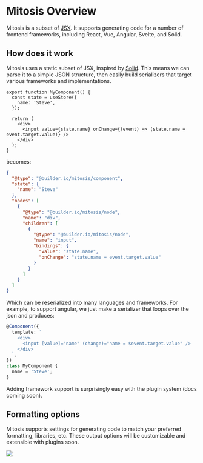# Mitosis Overview

Mitosis is a subset of [JSX](https://github.com/facebook/jsx). It supports generating code for a number of frontend frameworks, including React, Vue, Angular, Svelte, and Solid.

## How does it work

Mitosis uses a static subset of JSX, inspired by [Solid](https://www.solidjs.com/guide#jsx-compilation). This means we can parse it to a simple JSON structure, then easily build serializers that target various frameworks and implementations.

```tsx
export function MyComponent() {
  const state = useStore({
    name: 'Steve',
  });

  return (
    <div>
      <input value={state.name} onChange={(event) => (state.name = event.target.value)} />
    </div>
  );
}
```

becomes:

```json
{
  "@type": "@builder.io/mitosis/component",
  "state": {
    "name": "Steve"
  },
  "nodes": [
    {
      "@type": "@builder.io/mitosis/node",
      "name": "div",
      "children": [
        {
          "@type": "@builder.io/mitosis/node",
          "name": "input",
          "bindings": {
            "value": "state.name",
            "onChange": "state.name = event.target.value"
          }
        }
      ]
    }
  ]
}
```

Which can be reserialized into many languages and frameworks. For example, to support angular, we just make a serializer that loops over the json and produces:

```ts
@Component({
  template: `
    <div>
      <input [value]="name" (change)="name = $event.target.value" />
    </div>
  `,
})
class MyComponent {
  name = 'Steve';
}
```

Adding framework support is surprisingly easy with the plugin system (docs coming soon).

## Formatting options

Mitosis supports settings for generating code to match your preferred formatting, libraries, etc. These output options will be customizable and extensible with plugins soon.

<img src="https://imgur.com/hWXfNF3.gif " />
